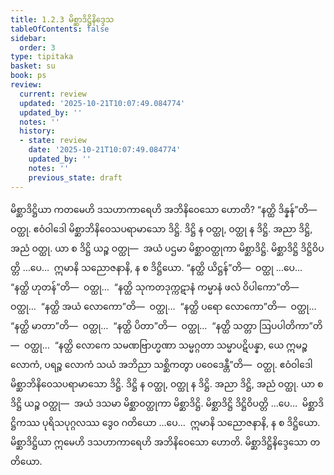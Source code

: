 ```yaml
---
title: 1.2.3 မိစ္ဆာဒိဋ္ဌိနိဒ္ဒေသ
tableOfContents: false
sidebar:
  order: 3
type: tipitaka
basket: su
book: ps
review:
  current: review
  updated: '2025-10-21T10:07:49.084774'
  updated_by: ''
  notes: ''
  history:
  - state: review
    date: '2025-10-21T10:07:49.084774'
    updated_by: ''
    notes: ''
    previous_state: draft
---
```



<DynamicBreadcrumb />


<ReviewStatus review={frontmatter.review} showDetails={true} />

<HypothesisAnnotation frontmatter={frontmatter} />

<Division number="136" book="ps" e="ch" v="26" p="146">

<Paragraph number="775" book="ps">
မိစ္ဆာဒိဋ္ဌိယာ ကတမေဟိ ဒသဟာကာရေဟိ အဘိနိဝေသော ဟောတိ? “နတ္ထိ ဒိန္နန်”တိ—  ဝတ္ထု. ဧဝံဝါဒေါ မိစ္ဆာဘိနိဝေသပရာမာသော ဒိဋ္ဌိ. ဒိဋ္ဌိ န ဝတ္ထု, ဝတ္ထု န ဒိဋ္ဌိ. အညာ ဒိဋ္ဌိ, အညံ ဝတ္ထု. ယာ စ ဒိဋ္ဌိ ယဉ္စ ဝတ္ထု—  အယံ ပဌမာ မိစ္ဆာဝတ္ထုကာ မိစ္ဆာဒိဋ္ဌိ. မိစ္ဆာဒိဋ္ဌိ ဒိဋ္ဌိဝိပတ္တိ …ပေ…  ဣမာနိ သညောဇနာနိ, န စ ဒိဋ္ဌိယော. “နတ္ထိ ယိဋ္ဌန်”တိ—  ဝတ္ထု …ပေ…  “နတ္ထိ ဟုတန်”တိ—  ဝတ္ထု…  “နတ္ထိ သုကတဒုက္ကဋာနံ ကမ္မာနံ ဖလံ ဝိပါကော”တိ—  ဝတ္ထု…  “နတ္ထိ အယံ လောကော”တိ—  ဝတ္ထု…  “နတ္ထိ ပရော လောကော”တိ—  ဝတ္ထု…  “နတ္ထိ မာတာ”တိ—  ဝတ္ထု…  “နတ္ထိ ပိတာ”တိ—  ဝတ္ထု…  “နတ္ထိ သတ္တာ ဩပပါတိကာ”တိ—  ဝတ္ထု…  “နတ္ထိ လောကေ သမဏဗြာဟ္မဏာ သမ္မဂ္ဂတာ သမ္မာပဋိပန္နာ, ယေ ဣမဉ္စ လောကံ, ပရဉ္စ လောကံ သယံ အဘိညာ သစ္ဆိကတွာ ပဝေဒေန္တီ”တိ—  ဝတ္ထု. ဧဝံဝါဒေါ မိစ္ဆာဘိနိဝေသပရာမာသော ဒိဋ္ဌိ. ဒိဋ္ဌိ န ဝတ္ထု, ဝတ္ထု န ဒိဋ္ဌိ. အညာ ဒိဋ္ဌိ, အညံ ဝတ္ထု. ယာ စ ဒိဋ္ဌိ ယဉ္စ ဝတ္ထု—  အယံ ဒသမာ မိစ္ဆာဝတ္ထုကာ မိစ္ဆာဒိဋ္ဌိ. မိစ္ဆာဒိဋ္ဌိ ဒိဋ္ဌိဝိပတ္တိ …ပေ…  မိစ္ဆာဒိဋ္ဌိကဿ ပုရိသပုဂ္ဂလဿ ဒွေဝ ဂတိယော …ပေ…  ဣမာနိ သညောဇနာနိ, န စ ဒိဋ္ဌိယော. မိစ္ဆာဒိဋ္ဌိယာ ဣမေဟိ ဒသဟာကာရေဟိ အဘိနိဝေသော ဟောတိ.

</Paragraph>
</Division>

<Paragraph number="776" type="center" book="ps">
မိစ္ဆာဒိဋ္ဌိနိဒ္ဒေသော တတိယော.
</Paragraph>